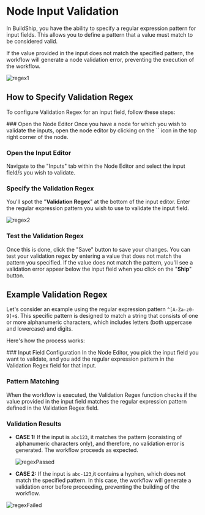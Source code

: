 # Node Input Validation


In BuildShip, you have the ability to specify a regular expression pattern for input fields. This allows you to define a
pattern that a value must match to be considered valid.

If the value provided in the input does not match the specified pattern, the workflow will generate a node validation
error, preventing the execution of the workflow.

<Image src={regex1} alt='regex1' width={1200} />

## How to Specify Validation Regex

To configure Validation Regex for an input field, follow these steps:

<Steps>
### Open the Node Editor
Once you have a node for which you wish to validate the inputs, open the node editor by clicking on the `</>` icon in the top right corner of the node.

### Open the Input Editor

Navigate to the "Inputs" tab within the Node Editor and select the input field/s you wish to validate.

### Specify the Validation Regex

You'll spot the "**Validation Regex**" at the bottom of the input editor. Enter the regular expression pattern you wish
to use to validate the input field.

<Image src={regex2} alt='regex2' width={1200} />

### Test the Validation Regex

Once this is done, click the "Save" button to save your changes. You can test your validation regex by entering a value
that does not match the pattern you specified. If the value does not match the pattern, you'll see a validation error
appear below the input field when you click on the "**Ship**" button.

</Steps>

## Example Validation Regex

Let's consider an example using the regular expression pattern `^[A-Za-z0-9]+$`. This specific pattern is designed to
match a string that consists of one or more alphanumeric characters, which includes letters (both uppercase and
lowercase) and digits.

Here's how the process works:

<Steps>
### Input Field Configuration
In the Node Editor, you pick the input field you want to validate, and you add the regular expression pattern in the Validation Regex field for that input.

### Pattern Matching

When the workflow is executed, the Validation Regex function checks if the value provided in the input field matches the
regular expression pattern defined in the Validation Regex field.

### Validation Results

- **CASE 1:** If the input is `abc123`, it matches the pattern (consisting of alphanumeric characters only), and
  therefore, no validation error is generated. The workflow proceeds as expected.

  <Image src={regexPass} alt='regexPassed' width={1200} />

- **CASE 2:** If the input is `abc-123`,it contains a hyphen, which does not match the specified pattern. In this case,
  the workflow will generate a validation error before proceeding, preventing the building of the workflow.

<Image src={regexFail} alt='regexFailed' width={1200} />

</Steps>
